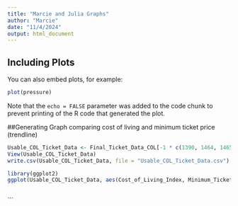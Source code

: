 ```yaml
---
title: "Marcie and Julia Graphs"
author: "Marcie"
date: "11/4/2024"
output: html_document
---
```


## Including Plots

You can also embed plots, for example:

```r
plot(pressure)
```

Note that the `echo = FALSE` parameter was added to the code chunk to prevent printing of the R code that generated the plot.

##Generating Graph comparing cost of living and minimum ticket price (trendline)



```r

Usable_COL_Ticket_Data <- Final_Ticket_Data_COL[-1 * c(1390, 1464, 1465, 1466, 1467, 1902, 1907, 1908, 1909, 2046),]
View(Usable_COL_Ticket_Data)
write.csv(Usable_COL_Ticket_Data, file = "Usable_COL_Ticket_Data.csv")
```

```r

library(ggplot2)
ggplot(Usable_COL_Ticket_Data, aes(Cost_of_Living_Index, Minimum_Ticket_Price, color = City)) + geom_point() +ylim(0,275)
      
```
```
